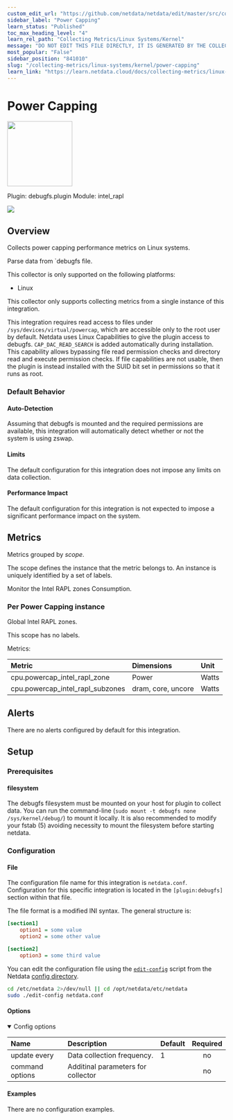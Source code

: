 ```yaml
---
custom_edit_url: "https://github.com/netdata/netdata/edit/master/src/collectors/debugfs.plugin/metadata.yaml"
sidebar_label: "Power Capping"
learn_status: "Published"
toc_max_heading_level: "4"
learn_rel_path: "Collecting Metrics/Linux Systems/Kernel"
message: "DO NOT EDIT THIS FILE DIRECTLY, IT IS GENERATED BY THE COLLECTOR'S metadata.yaml FILE"
most_popular: "False"
sidebar_position: "841010"
slug: "/collecting-metrics/linux-systems/kernel/power-capping"
learn_link: "https://learn.netdata.cloud/docs/collecting-metrics/linux-systems/kernel/power-capping"
---
```



# Power Capping


<img src="https://netdata.cloud/img/powersupply.svg" width="150"/>


Plugin: debugfs.plugin
Module: intel_rapl

<img src="https://img.shields.io/badge/maintained%20by-Netdata-%2300ab44" />

## Overview

Collects power capping performance metrics on Linux systems.


Parse data from `debugfs file.

This collector is only supported on the following platforms:

- Linux

This collector only supports collecting metrics from a single instance of this integration.

This integration requires read access to files under `/sys/devices/virtual/powercap`, which are accessible only to the root user by default. Netdata uses Linux Capabilities to give the plugin access to debugfs. `CAP_DAC_READ_SEARCH` is added automatically during installation. This capability allows bypassing file read permission checks and directory read and execute permission checks. If file capabilities are not usable, then the plugin is instead installed with the SUID bit set in permissions so that it runs as root.


### Default Behavior

#### Auto-Detection

Assuming that debugfs is mounted and the required permissions are available, this integration will automatically detect whether or not the system is using zswap.


#### Limits

The default configuration for this integration does not impose any limits on data collection.

#### Performance Impact

The default configuration for this integration is not expected to impose a significant performance impact on the system.


## Metrics

Metrics grouped by *scope*.

The scope defines the instance that the metric belongs to. An instance is uniquely identified by a set of labels.

Monitor the Intel RAPL zones Consumption.

### Per Power Capping instance

Global Intel RAPL zones.

This scope has no labels.

Metrics:

| Metric | Dimensions | Unit |
|:------|:----------|:----|
| cpu.powercap_intel_rapl_zone | Power | Watts |
| cpu.powercap_intel_rapl_subzones | dram, core, uncore | Watts |



## Alerts

There are no alerts configured by default for this integration.


## Setup

### Prerequisites

#### filesystem

The debugfs filesystem must be mounted on your host for plugin to collect data. You can run the command-line (`sudo mount -t debugfs none /sys/kernel/debug/`) to mount it locally. It is also recommended to modify your fstab (5) avoiding necessity to mount the filesystem before starting netdata.



### Configuration

#### File

The configuration file name for this integration is `netdata.conf`.
Configuration for this specific integration is located in the `[plugin:debugfs]` section within that file.

The file format is a modified INI syntax. The general structure is:

```ini
[section1]
    option1 = some value
    option2 = some other value

[section2]
    option3 = some third value
```
You can edit the configuration file using the [`edit-config`](/docs/netdata-agent/configuration#edit-a-configuration-file-using-edit-config) script from the
Netdata [config directory](/docs/netdata-agent/configuration#the-netdata-config-directory).

```bash
cd /etc/netdata 2>/dev/null || cd /opt/netdata/etc/netdata
sudo ./edit-config netdata.conf
```
#### Options



<details open>
<summary>Config options</summary>

| Name | Description | Default | Required |
|:----|:-----------|:-------|:--------:|
| update every | Data collection frequency. | 1 | no |
| command options | Additinal parameters for collector |  | no |

</details>

#### Examples
There are no configuration examples.


